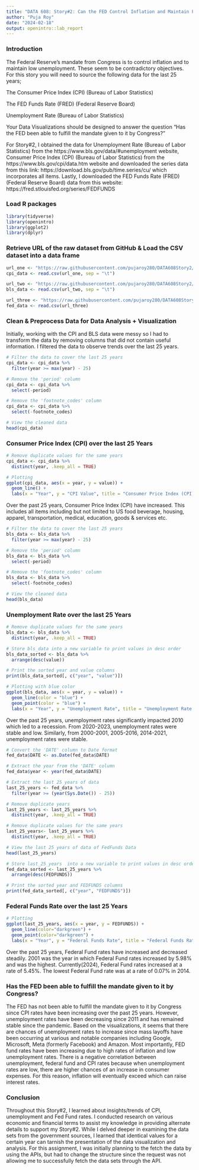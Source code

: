 ---
title: "DATA 608: Story#2: Can the FED Control Inflation and Maintain Full Employment"
author: "Puja Roy"
date: "2024-02-18"
output: openintro::lab_report
---

### Introduction

The Federal Reserve's mandate from Congress is to control inflation and to maintain low unemployment. These seem to be contradictory objectives.
For this story you will need to source the following data for the last 25 years;

The Consumer Price Index (CPI) (Bureau of Labor Statistics)

The FED Funds Rate (FRED) (Federal Reserve Board)

Unemployment Rate  (Bureau of Labor Statistics)

Your Data Visualizations should be designed to answer the question "Has the FED been able to fulfill the mandate given to it by Congress?"

For Story#2, I obtained the data for Unemployment Rate  (Bureau of Labor Statistics) from the https://www.bls.gov/data/#unemployment website, Consumer Price Index (CPI) (Bureau of Labor Statistics) from the https://www.bls.gov/cpi/data.htm website and downloaded the series data from this link: https://download.bls.gov/pub/time.series/cu/ which incorporates all items. Lastly, I downloaded the FED Funds Rate (FRED) (Federal Reserve Board) data from this website: https://fred.stlouisfed.org/series/FEDFUNDS 


### Load R packages
```{r load-packages, message=FALSE}
library(tidyverse)
library(openintro)
library(ggplot2)
library(dplyr)
```

### Retrieve URL of the raw dataset from GitHub & Load the CSV dataset into a data frame

```{r}
url_one <- "https://raw.githubusercontent.com/pujaroy280/DATA608Story2/main/cu.data.1.AllItems.txt"
cpi_data <- read.csv(url_one, sep = "\t")

```

```{r}
url_two <- "https://raw.githubusercontent.com/pujaroy280/DATA608Story2/main/la.data.1.CurrentS.txt"
bls_data <- read.csv(url_two, sep = "\t")
```

```{r}
url_three <- "https://raw.githubusercontent.com/pujaroy280/DATA608Story2/main/FEDFUNDS.csv"
fed_data <- read.csv(url_three) 
```

### Clean & Preprocess Data for Data Analysis + Visualization
Initially, working with the CPI and BLS data were messy so I had to transform the data by removing columns that did not contain useful information. I filtered the data to observe trends over the last 25 years.

```{r}
# Filter the data to cover the last 25 years
cpi_data <- cpi_data %>%
  filter(year >= max(year) - 25)

# Remove the 'period' column
cpi_data <- cpi_data %>%
  select(-period)

# Remove the 'footnote_codes' column
cpi_data <- cpi_data %>%
  select(-footnote_codes)

# View the cleaned data
head(cpi_data)
```
### Consumer Price Index (CPI) over the last 25 Years

```{r}
# Remove duplicate values for the same years
cpi_data <- cpi_data %>%
  distinct(year, .keep_all = TRUE)

# Plotting
ggplot(cpi_data, aes(x = year, y = value)) +
  geom_line() +
  labs(x = "Year", y = "CPI Value", title = "Consumer Price Index (CPI) Over the Last 25 Years") + geom_point()

```

Over the past 25 years, Consumer Price Index (CPI) have increased. This includes all items including but not limited to US food beverage, housing, apparel, transportation, medical, education, goods & services etc.

```{r}
# Filter the data to cover the last 25 years
bls_data <- bls_data %>%
  filter(year >= max(year) - 25)

# Remove the 'period' column
bls_data <- bls_data %>%
  select(-period)

# Remove the 'footnote_codes' column
bls_data <- bls_data %>%
  select(-footnote_codes)

# View the cleaned data
head(bls_data)
```
### Unemployment Rate over the last 25 Years
```{r}
# Remove duplicate values for the same years
bls_data <- bls_data %>%
  distinct(year, .keep_all = TRUE)
```

```{r}
# Store bls_data into a new variable to print values in desc order
bls_data_sorted <- bls_data %>%
  arrange(desc(value))

# Print the sorted year and value columns
print(bls_data_sorted[, c("year", "value")])
```

```{r}
# Plotting with blue color
ggplot(bls_data, aes(x = year, y = value)) +
  geom_line(color = "blue") +
  geom_point(color = "blue") +
  labs(x = "Year", y = "Unemployment Rate", title = "Unemployment Rate Over the Last 25 Years")

```

Over the past 25 years, unemployment rates significantly impacted 2010 which led to a recession. From 2020-2023, unemployment rates were stable and low. Similarly, from 2000-2001, 2005-2016, 2014-2021, unemployment rates were stable.

```{r}
# Convert the 'DATE' column to Date format
fed_data$DATE <- as.Date(fed_data$DATE)

# Extract the year from the 'DATE' column
fed_data$year <- year(fed_data$DATE)

# Extract the last 25 years of data
last_25_years <- fed_data %>%
  filter(year >= (year(Sys.Date()) - 25))

# Remove duplicate years
last_25_years <- last_25_years %>%
  distinct(year, .keep_all = TRUE)

# Remove duplicate values for the same years
last_25_years<- last_25_years %>%
  distinct(year, .keep_all = TRUE)

# View the last 25 years of data of FedFunds Data
head(last_25_years)
```
```{r}
# Store last_25_years  into a new variable to print values in desc order
fed_data_sorted <- last_25_years %>%
  arrange(desc(FEDFUNDS))

# Print the sorted year and FEDFUNDS columns
print(fed_data_sorted[, c("year", "FEDFUNDS")])
```

### Federal Funds Rate over the last 25 Years
```{r}
# Plotting
ggplot(last_25_years, aes(x = year, y = FEDFUNDS)) +
  geom_line(color="darkgreen") +
  geom_point(color="darkgreen") +
  labs(x = "Year", y = "Federal Funds Rate", title = "Federal Funds Rate Over the Last 25 Years")
```

Over the past 25 years, Federal Fund rates have increased and decreased steadily. 2001 was the year in which Federal Fund rates increased by 5.98% and was the highest. Currently(2024), Federal Fund rates increased at a rate of 5.45%. The lowest Federal Fund rate was at a rate of 0.07% in 2014. 

### Has the FED been able to fulfill the mandate given to it by Congress?

The FED has not been able to fulfill the mandate given to it by Congress since CPI rates have been increasing over the past 25 years. However, unemployment rates have been decreasing since 2011 and has remained stable since the pandemic. Based on the visualizations, it seems that there are chances of unemployment rates to increase since mass layoffs have been occurring at various and notable companies including Google, Microsoft, Meta (formerly Facebook) and Amazon. Most importantly, FED fund rates have been increasing due to high rates of inflation and low unemployment rates. There is a negative correlation between unemployment, federal fund and CPI rates because when unemployment rates are low, there are higher chances of an increase in consumer expenses. For this reason, inflation will eventually exceed which can raise interest rates.

### Conclusion

Throughout this Story#2, I learned about insights/trends of CPI, unemployment and Fed Fund rates. I conducted research on various economic and financial terms to assist my knowledge in providing alternate details to support my Story#2. While I delved deeper in examining the data sets from the government sources, I learned that identical values for a certain year can tarnish the presentation of the data visualization and analysis. For this assignment, I was initially planning to the fetch the data by using the APIs, but had to change the structure since the request was not allowing me to successfully fetch the data sets through the API.